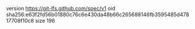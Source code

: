 version https://git-lfs.github.com/spec/v1
oid sha256:e63f2fd56b01880c76c6e430da48b66c265688146fb3595485d47817708f10c8
size 196
